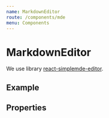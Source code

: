 ```yaml
---
name: MarkdownEditor
route: /components/mde
menu: Components
---
```




# MarkdownEditor

We use library [react-simplemde-editor](https://github.com/RIP21/react-simplemde-editor).

## Example

<Playground>
  <MarkdownEditor
    name="description"
    fieldType="mde"
    value="Something happening"
    onChange={console.debug}
    placeholder="Placeholder"
    label="Markdown editor example"
  />
</Playground>

## Properties

<PropsTable of={MarkdownEditor} />
